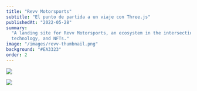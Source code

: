 ```yaml
---
title: "Revv Motorsports"
subtitle: "El punto de partida a un viaje con Three.js"
publishedAt: "2022-05-28"
summary:
  "A landing site for Revv Motorsports, an ecosystem in the intersection of racing games, blockchain
  technology, and NFTs."
image: "/images/revv-thumbnail.png"
background: "#EA3323"
order: 2
---
```


<Figure figcaption="">
  <source src="/videos/revv.mp4" type="video/mp4" />
</Figure>

<Image
  src="/images/revv/cars.png"
  width={2932}
  height={1934}
  sizes="(max-width: 768px) 100vw, (max-width: 1200px) 50vw, 33vw"
/>

<Image
  src="/images/revv/games.png"
  className="mt-2"
  width={2932}
  height={1934}
  sizes="(max-width: 768px) 100vw, (max-width: 1200px) 50vw, 33vw"
/>
